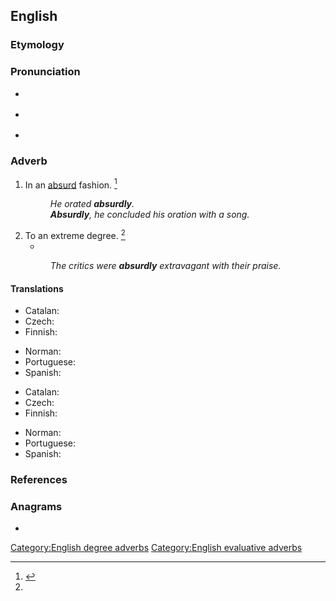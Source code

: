 ==English==

===Etymology===
{{suffix|en|absurd|ly}}

===Pronunciation===
* {{a|RP}} {{IPA|en|/əbˈsɜːd.li/}}
* {{a|US}} {{IPA|en|/æbˈsɝd.li/|/æbˈzɝd.li/|/əbˈsɝd.li/|/əbˈzɝd.li/}}
* {{audio|en|en-us-absurdly.ogg|Audio (US)}}

===Adverb===
{{en-adv}}

# In an [[absurd]] fashion. {{defdate|First attested in the mid 16<sup>th</sup> century.}}<ref name=SOED>{{R:SOED5|page=10}}</ref>
#: ''He orated '''absurdly'''.''
#: '''''Absurdly''', he concluded his oration with a song.''
# To an extreme degree. {{defdate|First attested in the mid 16<sup>th</sup> century.}}<ref name=SOED/>
#* {{quote-book|en|year=1996|author=Jon Byrell|title=Lairs, Urgers and Coat-Tuggers|publisher=Ironbark|location=Sydney|page=245|passage=By the year 1765, Richard `Dickie' Tattersall, the '''absurdly''' romantic self-styled soldier of fortune and indulged son of an obscenely well-off Yorkshire squire, was brimming with gratitude[.]}}
#: ''The critics were '''absurdly''' extravagant with their praise.''

====Translations====
{{trans-top|in an absurd fashion}}
* Catalan: {{t+|ca|absurdament}}
* Czech: {{t|cs|absurdně}}
* Finnish: {{t+|fi|absurdisti}}
{{trans-mid}}
* Norman: {{t|nrf|absurdément}}
* Portuguese: {{t|pt|absurdamente}}
* Spanish: {{t+|es|absurdamente}}
{{trans-bottom}}

{{trans-top|to an extreme degree}}
* Catalan: {{t+|ca|absurdament}}
* Czech: {{t|cs|absurdně}}
* Finnish: {{t+|fi|absurdisti}}
{{trans-mid}}
* Norman: {{t|nrf|absurdément}}
* Portuguese: {{t|pt|absurdamente}}
* Spanish: {{t+|es|absurdamente}}
{{trans-bottom}}

===References===
<references/>

===Anagrams===
* {{anagrams|en|a=abdlrsuy|rybaulds}}

[[Category:English degree adverbs]]
[[Category:English evaluative adverbs]]